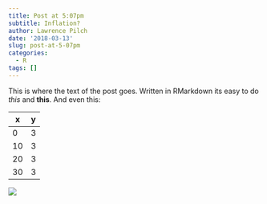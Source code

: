 ```yaml
---
title: Post at 5:07pm
subtitle: Inflation?
author: Lawrence Pilch
date: '2018-03-13'
slug: post-at-5-07pm
categories:
  - R
tags: []
---
```


This is where the text of the post goes. Written in RMarkdown its easy to do *this* and **this**. And even this:

x | y
------------- | -------------
0 | 3
10 | 3
20 | 3
30 | 3

![](/img/test.svg)
